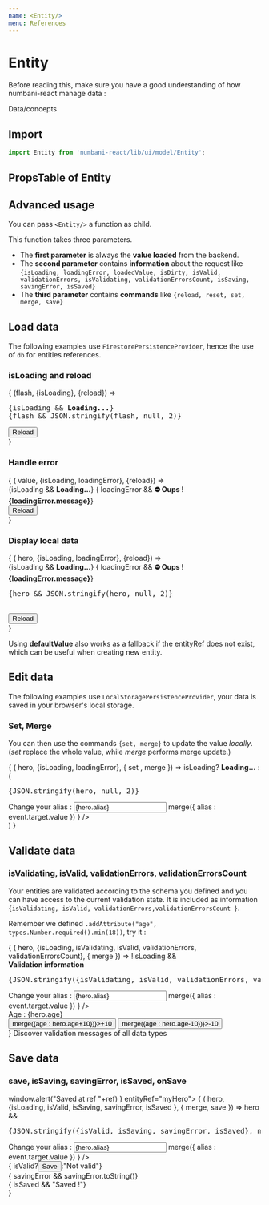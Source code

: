 ```yaml
---
name: <Entity/>
menu: References
---
```




# Entity

Before reading this, make sure you have a good understanding of how numbani-react manage data : 
<Link to="docs-data-concepts">Data/concepts</Link>

## Import

```javascript
import Entity from 'numbani-react/lib/ui/model/Entity';
```

## PropsTable of Entity

<PropsTable of={Entity} />

## Advanced usage

You can pass `<Entity/>` a function as child.

This function takes three parameters.

- The **first parameter** is always the **value loaded** from the backend.
- The **second parameter** contains **information** about the request like 
`{isLoading, loadingError, loadedValue, isDirty, isValid, validationErrors, isValidating, validationErrorsCount, isSaving, savingError, isSaved}`
- The **third parameter** contains **commands** like `{reload, reset, set, merge, save}`

## Load data

The following examples use `FirestorePersistenceProvider`, hence the use of `db` for entities references.

### isLoading and reload

<Playground>
<Entity repo={heroesRepo} entityRef={db.collection("heroes").doc("flash")}>
{
(flash, {isLoading}, {reload}) =>
<div>
<pre>
{isLoading && <b>Loading...</b>}
{flash && JSON.stringify(flash, null, 2)}
</pre>
<button onClick={reload}>Reload</button>
</div>
}
</Entity>
</Playground>

### Handle error

<Playground>
<Entity repo={heroesRepo} entityRef={db.collection("heroes").doc("dontExist")}>
{
( value, {isLoading, loadingError}, {reload}) =>
<div>
{isLoading && <b>Loading...</b>}
{ loadingError && <b>⛔️ Oups ! {loadingError.message}</b>}
<br/>
<button onClick={reload}>Reload</button>
</div>
}
</Entity>
</Playground>

### Display local data

<Playground>
<Entity repo={heroesRepo} 
defaultValue={{"alias": "React man",
  "colors": [],
  "name": "Youare waitforit Awesome",
  "powers": [
    "React prodigy", "JS proficiency"
  ]}}>
{
( hero, {isLoading, loadingError}, {reload}) =>
<div>
{isLoading && <b>Loading...</b>}
{ loadingError && <b>⛔️ Oups ! {loadingError.message}</b>}
<pre>
{hero && JSON.stringify(hero, null, 2)}
</pre>
<br/>
<button onClick={reload}>Reload</button>
</div>
}
</Entity>
</Playground>

Using **defaultValue** also works as a fallback if the entityRef does not exist, which can be useful when creating new entity.

## Edit data

The following examples use `LocalStoragePersistenceProvider`, your data is saved in your browser's local storage.


### Set, Merge

You can then use the commands `{set, merge}` to update the value *locally*.
(*set* replace the whole value, while *merge* performs merge update.)


<Playground>
<Entity repo={localHeroesRepo} 
defaultValue={{ alias : ""}}>
{
( hero, {isLoading, loadingError}, { set , merge }) =>
isLoading? <b>Loading...</b> : (<div>
<pre>
{JSON.stringify(hero, null, 2)}
</pre>
<label>Change your alias : </label>
<input value={hero.alias} onChange={ event => merge({ alias : event.target.value }) } />
</div>
)
}
</Entity>
</Playground>

## Validate data

### isValidating, isValid, validationErrors, validationErrorsCount

Your entities are validated according to the schema you defined and you can have access to the current validation state.
It is included as information `{isValidating, isValid, validationErrors,validationErrorsCount }`.

Remember we defined `.addAttribute("age", types.Number.required().min(18))`, try it :

<Playground>
<Entity repo={localHeroesRepo}
defaultValue={{ alias : "" , age : 0 }}>
{
( hero, {isLoading, isValidating, isValid, validationErrors, validationErrorsCount}, { merge }) =>
!isLoading && <div>
<b>Validation information</b>
<pre>
{JSON.stringify({isValidating, isValid, validationErrors, validationErrorsCount}, null, 2)}
</pre>
<label>Change your alias : </label>
<input value={hero.alias} onChange={ event => merge({ alias : event.target.value }) } />
<br/>
Age : {hero.age}
<br/>
<button onClick={()=>merge({age : hero.age+10})}>+10</button>
<button onClick={()=>merge({age : hero.age-10})}>-10</button>
</div>
}
</Entity>
</Playground>


<Link to="/docs-data-types">Discover validation messages of all data types</Link>

## Save data

### save, isSaving, savingError, isSaved, onSave

<Playground>
<Entity repo={localHeroesRepo}
defaultValue={{ alias : "" }}
onSave={(ref) => window.alert("Saved at ref "+ref) }
entityRef="myHero">
{
( hero, {isLoading, isValid, isSaving, savingError, isSaved }, { merge, save }) =>
hero && <div>
<pre>
{JSON.stringify({isValid, isSaving, savingError, isSaved}, null, 2)}
</pre>
<label>Change your alias : </label>
<input value={hero.alias} onChange={ event => merge({ alias : event.target.value }) } />
<br/>
{ isValid?<button onClick={save}>Save</button>:"Not valid"}
<br/>
{ savingError && savingError.toString()}
<br/>
{ isSaved && "Saved !"}
</div>
}
</Entity>
</Playground>